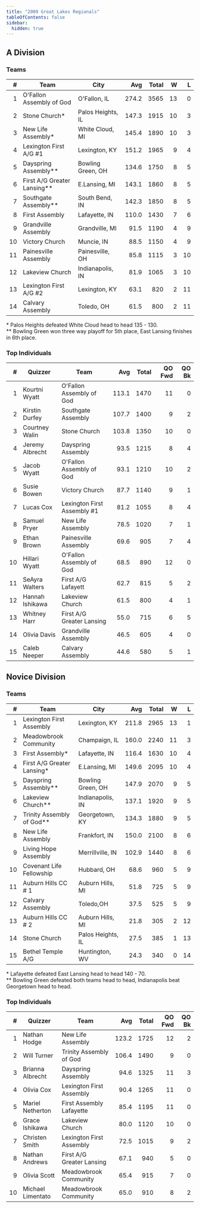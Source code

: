 ```yaml
---
title: "2009 Great Lakes Regionals"
tableOfContents: false
sidebar:
  hidden: true
---
```


## A Division

### Teams

|    # | Team                        | City              |   Avg | Total |    W |    L |
| ---: | --------------------------- | ----------------- | ----: | ----: | ---: | ---: |
|    1 | O'Fallon Assembly of God    | O'Fallon, IL      | 274.2 |  3565 |   13 |    0 |
|    2 | Stone Church*               | Palos Heights, IL | 147.3 |  1915 |   10 |    3 |
|    3 | New Life Assembly*          | White Cloud, MI   | 145.4 |  1890 |   10 |    3 |
|    4 | Lexington First A/G #1      | Lexington, KY     | 151.2 |  1965 |    9 |    4 |
|    5 | Dayspring Assembly**        | Bowling Green, OH | 134.6 |  1750 |    8 |    5 |
|    6 | First A/G Greater Lansing** | E.Lansing, MI     | 143.1 |  1860 |    8 |    5 |
|    7 | Southgate Assembly**        | South Bend, IN    | 142.3 |  1850 |    8 |    5 |
|    8 | First Assembly              | Lafayette, IN     | 110.0 |  1430 |    7 |    6 |
|    9 | Grandville Assembly         | Grandville, MI    |  91.5 |  1190 |    4 |    9 |
|   10 | Victory Church              | Muncie, IN        |  88.5 |  1150 |    4 |    9 |
|   11 | Painesville Assembly        | Painesville, OH   |  85.8 |  1115 |    3 |   10 |
|   12 | Lakeview Church             | Indianapolis, IN  |  81.9 |  1065 |    3 |   10 |
|   13 | Lexington First A/G #2      | Lexington, KY     |  63.1 |   820 |    2 |   11 |
|   14 | Calvary Assembly            | Toledo, OH        |  61.5 |   800 |    2 |   11 |

\* Palos Heights defeated White Cloud head to head 135 - 130.\
\*\* Bowling Green won three way playoff for 5th place, East Lansing finishes in 6th place.

### Top Individuals

|    # | Quizzer         | Team                        |   Avg | Total | QO Fwd | QO Bk |
| ---: | --------------- | --------------------------- | ----: | ----: | -----: | ----: |
|    1 | Kourtni Wyatt   | O'Fallon Assembly of God    | 113.1 |  1470 |     11 |     0 |
|    2 | Kirstin Durfey  | Southgate Assembly          | 107.7 |  1400 |      9 |     2 |
|    3 | Courtney Walin  | Stone Church                | 103.8 |  1350 |     10 |     0 |
|    4 | Jeremy Albrecht | Dayspring Assembly          |  93.5 |  1215 |      8 |     4 |
|    5 | Jacob Wyatt     | O'Fallon Assembly of God    |  93.1 |  1210 |     10 |     2 |
|    6 | Susie Bowen     | Victory Church              |  87.7 |  1140 |      9 |     1 |
|    7 | Lucas Cox       | Lexington First Assembly #1 |  81.2 |  1055 |      8 |     4 |
|    8 | Samuel Pryer    | New Life Assembly           |  78.5 |  1020 |      7 |     1 |
|    9 | Ethan Brown     | Painesville Assembly        |  69.6 |   905 |      7 |     4 |
|   10 | Hillari Wyatt   | O'Fallon Assembly of God    |  68.5 |   890 |     12 |     0 |
|   11 | SeAyra Walters  | First A/G Lafayett          |  62.7 |   815 |      5 |     2 |
|   12 | Hannah Ishikawa | Lakeview Church             |  61.5 |   800 |      4 |     1 |
|   13 | Whitney Harr    | First A/G Greater Lansing   |  55.0 |   715 |      6 |     5 |
|   14 | Olivia Davis    | Grandville Assembly         |  46.5 |   605 |      4 |     0 |
|   15 | Caleb Neeper    | Calvary Assembly            |  44.6 |   580 |      5 |     1 |

## Novice Division

### Teams

|    # | Team                       | City              |   Avg | Total |    W |    L |
| ---: | -------------------------- | ----------------- | ----: | ----: | ---: | ---: |
|    1 | Lexington First Assembly   | Lexington, KY     | 211.8 |  2965 |   13 |    1 |
|    2 | Meadowbrook Community      | Champaign, IL     | 160.0 |  2240 |   11 |    3 |
|    3 | First Assembly*            | Lafayette, IN     | 116.4 |  1630 |   10 |    4 |
|    4 | First A/G Greater Lansing* | E.Lansing, MI     | 149.6 |  2095 |   10 |    4 |
|    5 | Dayspring Assembly**       | Bowling Green, OH | 147.9 |  2070 |    9 |    5 |
|    6 | Lakeview Church**          | Indianapolis, IN  | 137.1 |  1920 |    9 |    5 |
|    7 | Trinity Assembly of God**  | Georgetown, KY    | 134.3 |  1880 |    9 |    5 |
|    8 | New Life Assembly          | Frankfort, IN     | 150.0 |  2100 |    8 |    6 |
|    9 | Living Hope Assembly       | Merrillville, IN  | 102.9 |  1440 |    8 |    6 |
|   10 | Covenant Life Fellowship   | Hubbard, OH       |  68.6 |   960 |    5 |    9 |
|   11 | Auburn Hills CC # 1        | Auburn Hills, MI  |  51.8 |   725 |    5 |    9 |
|   12 | Calvary Assembly           | Toledo,OH         |  37.5 |   525 |    5 |    9 |
|   13 | Auburn Hills CC # 2        | Auburn Hills, MI  |  21.8 |   305 |    2 |   12 |
|   14 | Stone Church               | Palos Heights, IL |  27.5 |   385 |    1 |   13 |
|   15 | Bethel Temple A/G          | Huntington, WV    |  24.3 |   340 |    0 |   14 |

\* Lafayette defeated East Lansing head to head 140 - 70.\
\*\* Bowling Green defeated both teams head to head, Indianapolis beat Georgetown head to head.

### Top Individuals

|    # | Quizzer           | Team                      |   Avg | Total | QO Fwd | QO Bk |
| ---: | ----------------- | ------------------------- | ----: | ----: | -----: | ----: |
|    1 | Nathan Hodge      | New Life Assembly         | 123.2 |  1725 |     12 |     2 |
|    2 | Will Turner       | Trinity Assembly of God   | 106.4 |  1490 |      9 |     0 |
|    3 | Brianna Albrecht  | Dayspring Assembly        |  94.6 |  1325 |     11 |     3 |
|    4 | Olivia Cox        | Lexington First Assembly  |  90.4 |  1265 |     11 |     0 |
|    5 | Mariel Netherton  | First Assembly Lafayette  |  85.4 |  1195 |     11 |     0 |
|    6 | Grace Ishikawa    | Lakeview Church           |  80.0 |  1120 |     10 |     0 |
|    7 | Christen Smith    | Lexington First Assembly  |  72.5 |  1015 |      9 |     2 |
|    8 | Nathan Andrews    | First A/G Greater Lansing |  67.1 |   940 |      5 |     0 |
|    9 | Olivia Scott      | Meadowbrook Community     |  65.4 |   915 |      7 |     0 |
|   10 | Michael Limentato | Meadowbrook Community     |  65.0 |   910 |      8 |     2 |

